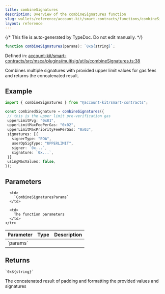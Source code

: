 ```yaml
---
title: combineSignatures
description: Overview of the combineSignatures function
slug: wallets/reference/account-kit/smart-contracts/functions/combineSignatures
layout: reference
---
```


{/* This file is auto-generated by TypeDoc. Do not edit manually. */}

```ts
function combineSignatures(params): `0x${string}`;
```

Defined in: [account-kit/smart-contracts/src/msca/plugins/multisig/utils/combineSignatures.ts:38](https://github.com/alchemyplatform/aa-sdk/blob/153785ddc87beb160382c2bae7dbafa4a66ade9a/account-kit/smart-contracts/src/msca/plugins/multisig/utils/combineSignatures.ts#L38)

Combines multiple signatures with provided upper limit values for gas fees and returns the concatenated result.

## Example

```ts
import { combineSignatures } from "@account-kit/smart-contracts";

const combinedSignature = combineSignatures({
 // this is the upper limit pre-verification gas
 upperLimitPvg: "0x01",
 upperLimitMaxFeePerGas: "0x02",
 upperLimitMaxPriorityFeePerGas: "0x03",
 signatures: [{
   signerType: "EOA",
   userOpSigType: "UPPERLIMIT",
   signer: `0x...`,
   signature: `0x...`,
 }]
 usingMaxValues: false,
});
```

## Parameters

<table>
  <thead>
    <tr>
      <th align="left">Parameter</th>
      <th align="left">Type</th>
      <th align="left">Description</th>
    </tr>
  </thead>

  <tbody>
    <tr>
      <td>
        `params`
      </td>

      <td>
        `CombineSignaturesParams`
      </td>

      <td>
        The function parameters
      </td>
    </tr>

  </tbody>
</table>

## Returns

`` `0x${string}` ``

The concatenated result of padding and formatting the provided values and signatures
